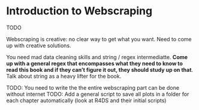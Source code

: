 # Introduction to Webscraping

TODO

Webscraping is creative: no clear way to get what you want. Need to come up with creative solutions.

You need mad data cleaning skills and string / regex intermediatte. **Come up with a general regex that encompasses what they need to know to read this book and if they can't figure it out, they should study up on that**. Talk about string as a heavy lifter for the book.

TODO: You need to write the the entire webscraping part can be done without internet
TODO: Add a general script to save all plots in a folder for each chapter automatically (look at R4DS and their initial scripts)
